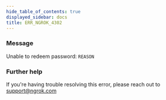 ```yaml
---
hide_table_of_contents: true
displayed_sidebar: docs
title: ERR_NGROK_4302
---
```


### Message

Unable to redeem password: `REASON`

<ErrorDetails />

### Further help

If you're having trouble resolving this error, please reach out to [support@ngrok.com](mailto:support@ngrok.com?subject=Help%20with%20ERR_NGROK_4302)
